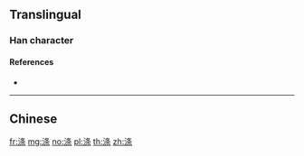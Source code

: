 {{character info/new}}
{{also|滌}}
==Translingual==

===Han character===
{{Han char|rn=85|rad=水|as=07|sn=10|four=|canj=EHED|ids=⿰氵条}}

====References====
* {{Han ref|kx=0627.311|hdz=31631.050|uh=6DA4|ud=28068}}

----

==Chinese==
{{zh-see|滌}}

[[fr:涤]]
[[mg:涤]]
[[no:涤]]
[[pl:涤]]
[[th:涤]]
[[zh:涤]]